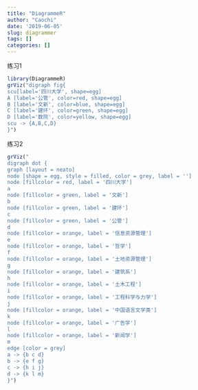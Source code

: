 ```yaml
---
title: "DiagrammeR"
author: "Caochi"
date: '2019-06-05'
slug: diagrammer
tags: []
categories: []
---
```

练习1

```r
library(DiagrammeR)
grViz("digraph fig{
scu[label='四川大学', shape=egg]
A [label='公管', color=red, shape=egg]
B [label='文新', color=blue, shape=egg]
C [label='建环', color=green, shape=egg]
D [label='数院', color=yellow, shape=egg]
scu -> {A,B,C,D}
}")
```

练习2

```r
grViz("
digraph dot {
graph [layout = neato]
node [shape = egg, style = filled, color = grey, label = '']
node [fillcolor = red, label = '四川大学']
a
node [fillcolor = green, label = '文新']
b
node [fillcolor = green, label = '建环']
c
node [fillcolor = green, label = '公管']
d
node [fillcolor = orange, label = '信息资源管理']
e
node [fillcolor = orange, label = '哲学']
f
node [fillcolor = orange, label = '土地资源管理']
g
node [fillcolor = orange, label = '建筑系']
h
node [fillcolor = orange, label = '土木工程']
i
node [fillcolor = orange, label = '工程科学与力学']
j
node [fillcolor = orange, label = '中国语言文学类']
k
node [fillcolor = orange, label = '广告学']
l
node [fillcolor = orange, label = '新闻学']
m
edge [color = grey]
a -> {b c d}
b -> {e f g}
c -> {h i j}
d -> {k l m}
}")
```

